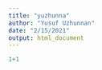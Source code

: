 ```yaml
---
title: "yuzhunna"
author: "Yusuf Uzhunnan"
date: "2/15/2021"
output: html_document
---
```


```r
1+1
```

